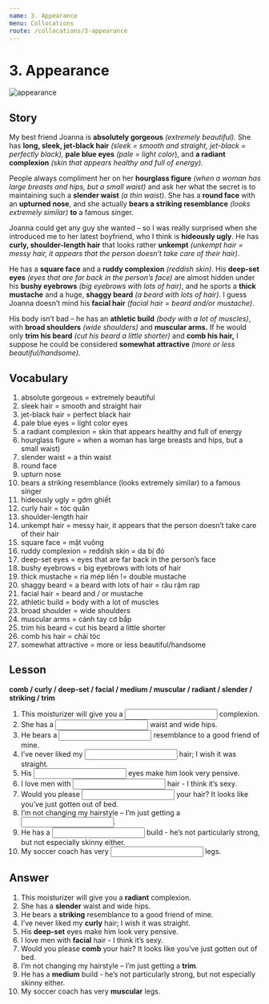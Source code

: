 ```yaml
---
name: 3. Appearance
menu: Collocations
route: /collocations/3-appearance
---
```



# 3. Appearance

<Image src={appearanceImg} alt="appearance" />

## Story

My best friend Joanna is **absolutely gorgeous** _(extremely beautiful)._ She has **long, sleek, jet-black hair** _(sleek = smooth and straight, jet-black = perfectly black),_ **pale blue eyes** _(pale = light color_), and **a radiant complexion** _(skin that appears healthy and full of energy)._

People always compliment her on her **hourglass figure** _(when a woman has large breasts and hips, but a small waist)_ and ask her what the secret is to maintaining such a **slender waist** _(a thin waist)._ She has a **round face** with an **upturned nose**, and she actually **bears a striking resemblance** _(looks extremely similar)_ **to** a famous singer.

Joanna could get any guy she wanted – so I was really surprised when she introduced me to her latest boyfriend, who I think is **hideously ugly**. He has **curly, shoulder-length hair** that looks rather **unkempt** _(unkempt hair = messy hair, it appears that the person doesn’t take care of their hair)_.

He has a **square face** and a **ruddy complexion** _(reddish skin)_. His **deep-set eyes** _(eyes that are far back in the person’s face)_ are almost hidden under his **bushy eyebrows** _(big eyebrows with lots of hair)_, and he sports a **thick mustache** and a huge, **shaggy beard** _(a beard with lots of hair)_. I guess Joanna doesn’t mind his **facial hair** _(facial hair = beard and/or mustache)_.

His body isn’t bad – he has an **athletic build** _(body with a lot of muscles)_, with **broad shoulders** _(wide shoulders)_ and **muscular arms.** If he would only **trim his beard** _(cut his beard a little shorter)_ and **comb his hair,** I suppose he could be considered **somewhat attractive** _(more or less beautiful/handsome)._

## Vocabulary

1. absolute gorgeous = extremely beautiful
2. sleek hair = smooth and straight hair
3. jet-black hair = perfect black hair
4. pale blue eyes = light color eyes
5. a radiant complexion = skin that appears healthy and full of energy
6. hourglass figure = when a woman has large breasts and hips, but a small waist)
7. slender waist = a thin waist
8. round face
9. upturn nose
10. bears a striking resemblance (looks extremely similar) to a famous singer
11. hideously ugly = gớm ghiết
12. curly hair = tóc quăn
13. shoulder-length hair
14. unkempt hair = messy hair, it appears that the person doesn’t take care of their hair
15. square face = mặt vuông
16. ruddy complexion = reddish skin = da bị đỏ
17. deep-set eyes = eyes that are far back in the person’s face
18. bushy eyebrows = big eyebrows with lots of hair
19. thick mustache = ria mép liền != double mustache
20. shaggy beard = a beard with lots of hair = râu rậm rạp
21. facial hair = beard and / or mustache
22. athletic build = body with a lot of muscles
23. broad shoulder = wide shoulders
24. muscular arms = cánh tay cơ bắp
25. trim his beard = cut his beard a little shorter
26. comb his hair = chải tóc
27. somewhat attractive = more or less beautiful/handsome

## Lesson

**comb / curly / deep-set / facial / medium / muscular / radiant / slender / striking / trim**

1. This moisturizer will give you a <input className="input small-input"/> complexion.
2. She has a <input className="input small-input"/> waist and wide hips.
3. He bears a <input className="input small-input"/> resemblance to a good friend of mine.
4. I’ve never liked my <input className="input small-input"/> hair; I wish it was straight.
5. His <input className="input small-input"/> eyes make him look very pensive.
6. I love men with <input className="input small-input"/> hair - I think it’s sexy.
7. Would you please <input className="input small-input"/> your hair? It looks like you’ve just gotten out of bed.
8. I’m not changing my hairstyle – I’m just getting a <input className="input small-input"/>.
9. He has a <input className="input small-input"/> build - he’s not particularly strong, but not especially skinny either.
10. My soccer coach has very <input className="input small-input"/> legs.

## Answer

1. This moisturizer will give you a **radiant** complexion.
2. She has a **slender** waist and wide hips.
3. He bears a **striking** resemblance to a good friend of mine.
4. I’ve never liked my **curly** hair; I wish it was straight.
5. His **deep-set** eyes make him look very pensive.
6. I love men with **facial** hair - I think it’s sexy.
7. Would you please **comb** your hair? It looks like you’ve just gotten out of bed.
8. I’m not changing my hairstyle – I’m just getting a **trim**.
9. He has a **medium** build - he’s not particularly strong, but not especially skinny either.
10. My soccer coach has very **muscular** legs.
